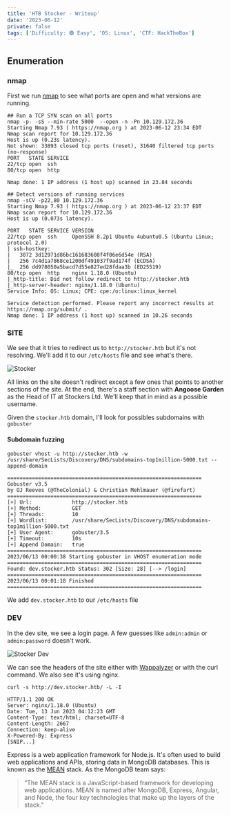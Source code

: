 ```yaml
---
title: 'HTB Stocker - Writeup'
date: '2023-06-12'
private: false
tags: ['Difficulty: 🟢 Easy', 'OS: Linux', 'CTF: HackTheBox']
---
```


<BoxInfo
  imageURL="/images/htb-stocker-writeup/stocker-machine-overview.png"
  alt="Stocker HTB Overview Image"
  description="Stocker starts with a static site 
  powered by Eleventy. After digging a bit, I found there's a 
  subdomain with a login page that is running Express.js and is vulnerable to NoSQL Injection. 
  We bypass the aunthentication and log in to the site. 
  I'll exploit an unsanitized input that's being passed to a dynamic PDF that leads to a 
  file disclosure and use that to get source code of the application and find a hardcoded password and get a shell on the box.
  Inside the machine, we can abuse a path wildcard (*) and run node with sudo and get a root shell."
/>

## Enumeration

### nmap

First we run [nmap](https://nmap.org/docs.html) to see what ports are open and what versions are running.

```shell
## Run a TCP SYN scan on all ports
nmap -p- -sS --min-rate 5000  --open -n -Pn 10.129.172.36
Starting Nmap 7.93 ( https://nmap.org ) at 2023-06-12 23:34 EDT
Nmap scan report for 10.129.172.36
Host is up (0.23s latency).
Not shown: 33893 closed tcp ports (reset), 31640 filtered tcp ports (no-response)
PORT   STATE SERVICE
22/tcp open  ssh
80/tcp open  http

Nmap done: 1 IP address (1 host up) scanned in 23.84 seconds

## Detect versions of running services
nmap -sCV -p22,80 10.129.172.36
Starting Nmap 7.93 ( https://nmap.org ) at 2023-06-12 23:37 EDT
Nmap scan report for 10.129.172.36
Host is up (0.073s latency).

PORT   STATE SERVICE VERSION
22/tcp open  ssh     OpenSSH 8.2p1 Ubuntu 4ubuntu0.5 (Ubuntu Linux; protocol 2.0)
| ssh-hostkey:
|   3072 3d12971d86bc161683608f4f06e6d54e (RSA)
|   256 7c4d1a7868ce1200df491037f9ad174f (ECDSA)
|_  256 dd978050a5bacd7d55e827ed28fdaa3b (ED25519)
80/tcp open  http    nginx 1.18.0 (Ubuntu)
|_http-title: Did not follow redirect to http://stocker.htb
|_http-server-header: nginx/1.18.0 (Ubuntu)
Service Info: OS: Linux; CPE: cpe:/o:linux:linux_kernel

Service detection performed. Please report any incorrect results at https://nmap.org/submit/ .
Nmap done: 1 IP address (1 host up) scanned in 10.26 seconds
```

### SITE

We see that it tries to redirect us to `http://stocker.htb` but it's not resolving. We'll add it to our `/etc/hosts` file and see what's there.

![Stocker](/images/htb-stocker-writeup/stocker-htb-mainsite.png)

All links on the site doesn't redirect except a few ones that points to another sections of the site. At the end, there's a staff section with **Angoose Garden** as the Head of IT at Stockers Ltd. We'll keep that in mind as a possible username.

Given the `stocker.htb` domain, I'll look for possibles subdomains with `gobuster`

#### Subdomain fuzzing

```shell
gobuster vhost -u http://stocker.htb -w /usr/share/SecLists/Discovery/DNS/subdomains-top1million-5000.txt --append-domain

===============================================================
Gobuster v3.5
by OJ Reeves (@TheColonial) & Christian Mehlmauer (@firefart)
===============================================================
[+] Url:             http://stocker.htb
[+] Method:          GET
[+] Threads:         10
[+] Wordlist:        /usr/share/SecLists/Discovery/DNS/subdomains-top1million-5000.txt
[+] User Agent:      gobuster/3.5
[+] Timeout:         10s
[+] Append Domain:   true
===============================================================
2023/06/13 00:00:38 Starting gobuster in VHOST enumeration mode
===============================================================
Found: dev.stocker.htb Status: 302 [Size: 28] [--> /login]
===============================================================
2023/06/13 00:01:18 Finished
===============================================================
```

We add `dev.stocker.htb` to our `/etc/hosts` file

### DEV

In the dev site, we see a login page. A few guesses like `admin:admin` or `admin:password` doesn't work.

![Stocker Dev](/images/htb-stocker-writeup/dev-stocker-login.png)

We can see the headers of the site either with [Wappalyzer](https://addons.mozilla.org/es/firefox/addon/wappalyzer/) or with the curl command. We also see it's using nginx.

```shell
curl -s http://dev.stocker.htb/ -L -I

HTTP/1.1 200 OK
Server: nginx/1.18.0 (Ubuntu)
Date: Tue, 13 Jun 2023 04:12:23 GMT
Content-Type: text/html; charset=UTF-8
Content-Length: 2667
Connection: keep-alive
X-Powered-By: Express
[SNIP...]
```

Express is a web application framework for Node.js. It's often used to build web applications and APIs, storing data in MongoDB databases. This is known as the [MEAN](https://www.mongodb.com/mean-stack#:~:text=The%20MEAN%20stack%20is%20a,a%20client%2Dside%20JavaScript%20framework) stack.
As the MongoDB team says:

> “The MEAN stack is a JavaScript-based framework for developing web applications. MEAN is named after MongoDB, Express, Angular, and Node, the four key technologies that make up the layers of the stack."

